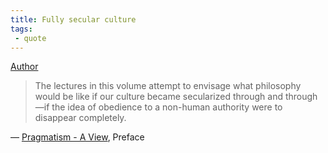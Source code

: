 ```yaml
---
title: Fully secular culture
tags:
 - quote
---
```


[Author](/docs/phil/people/Richard Rorty.html)


> The lectures in this volume attempt to envisage what philosophy would be like if our culture became secularized through and through—if the idea of obedience to a non-human authority were to disappear completely.

— [Pragmatism - A View](/docs/phil/works/Pragmatism - A View.html), Preface